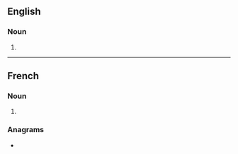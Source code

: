 ==English==

===Noun===
{{head|en|noun form}}

# {{plural of|en|langouste}}

----

==French==

===Noun===
{{head|fr|noun plural form|g=f}}

# {{plural of|fr|langouste}}

===Anagrams===
* {{l|fr|loguassent}}